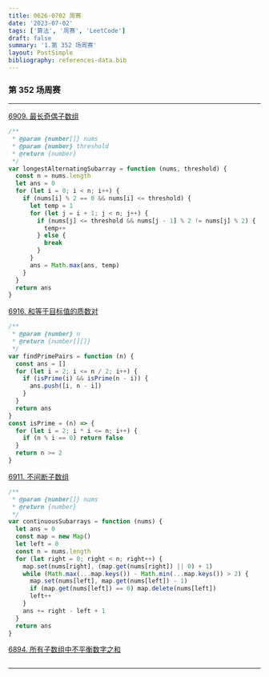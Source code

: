 ```yaml
---
title: 0626-0702 周赛
date: '2023-07-02'
tags: ['算法', '周赛', 'LeetCode']
draft: false
summary: '1.第 352 场周赛'
layout: PostSimple
bibliography: references-data.bib
---
```


### 第 352 场周赛

---

[6909. 最长奇偶子数组](https://leetcode.cn/problems/longest-even-odd-subarray-with-threshold/)

```js
/**
 * @param {number[]} nums
 * @param {number} threshold
 * @return {number}
 */
var longestAlternatingSubarray = function (nums, threshold) {
  const n = nums.length
  let ans = 0
  for (let i = 0; i < n; i++) {
    if (nums[i] % 2 == 0 && nums[i] <= threshold) {
      let temp = 1
      for (let j = i + 1; j < n; j++) {
        if (nums[j] <= threshold && nums[j - 1] % 2 != nums[j] % 2) {
          temp++
        } else {
          break
        }
      }
      ans = Math.max(ans, temp)
    }
  }
  return ans
}
```

[6916. 和等于目标值的质数对](https://leetcode.cn/problems/prime-pairs-with-target-sum/)

```js
/**
 * @param {number} n
 * @return {number[][]}
 */
var findPrimePairs = function (n) {
  const ans = []
  for (let i = 2; i <= n / 2; i++) {
    if (isPrime(i) && isPrime(n - i)) {
      ans.push([i, n - i])
    }
  }
  return ans
}
const isPrime = (n) => {
  for (let i = 2; i * i <= n; i++) {
    if (n % i == 0) return false
  }
  return n >= 2
}
```

[6911. 不间断子数组](https://leetcode.cn/problems/continuous-subarrays/)

```js
/**
 * @param {number[]} nums
 * @return {number}
 */
var continuousSubarrays = function (nums) {
  let ans = 0
  const map = new Map()
  let left = 0
  const n = nums.length
  for (let right = 0; right < n; right++) {
    map.set(nums[right], (map.get(nums[right]) || 0) + 1)
    while (Math.max(...map.keys()) - Math.min(...map.keys()) > 2) {
      map.set(nums[left], map.get(nums[left]) - 1)
      if (map.get(nums[left]) == 0) map.delete(nums[left])
      left++
    }
    ans += right - left + 1
  }
  return ans
}
```

[6894. 所有子数组中不平衡数字之和](https://leetcode.cn/problems/sum-of-imbalance-numbers-of-all-subarrays/)

```js

```

---
